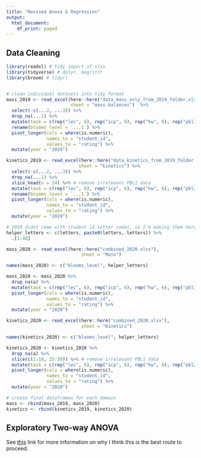 ```yaml
---
title: "Revised Anova & Regression"
output:
  html_document:
    df_print: paged
---
```


## Data Cleaning

```r
library(readxl) # tidy import of xlsx
library(tidyverse) # dplyr, magrittr
library(broom) # tidy()


# clean individual datasets into tidy format
mass_2019 <- read_excel(here::here("data_mass_only_from_2019_folder.xlsx"),
                        sheet = "mass balances")  %>%
  select(-c(...2, ...3)) %>%
  drop_na(...1) %>%
  mutate(task = c(rep("lec", 6), rep("icp", 6), rep("hw", 6), rep("pbl1", 6), rep("pbl2", 6))) %>%
  rename(blooms_level = `...1`) %>%
  pivot_longer(cols = where(is.numeric),
               names_to = "student_id",
               values_to = "rating") %>%
  mutate(year = "2019")

kinetics_2019 <- read_excel(here::here("data_kinetics_from_2019_folder.xlsx"),
                           sheet = "kinetics") %>%
  select(-c(...2, ...3)) %>%
  drop_na(...1) %>%
  slice_head(n = 24) %>% # remove irrelevant PBL1 data
  mutate(task = c(rep("lec", 6), rep("icp", 6), rep("hw", 6), rep("pbl2", 6))) %>%
  rename(blooms_level = `...1`) %>%
  pivot_longer(cols = where(is.numeric),
               names_to = "student_id",
               values_to = "rating") %>%
  mutate(year = "2019")

# 2020 didnt come with student id letter codes, so I'm making them here
helper_letters <- c(letters, paste0(letters, letters)) %>%
  .[1:48]

mass_2020 <- read_excel(here::here("combined_2020.xlsx"),
                            sheet = "Mass")

names(mass_2020) <- c("blooms_level", helper_letters)

mass_2020 <- mass_2020 %>%
  drop_na(a) %>%
  mutate(task = c(rep("lec", 6), rep("icp", 6), rep("hw", 6), rep("pbl1", 6), rep("pbl2", 6))) %>%
  pivot_longer(cols = where(is.numeric),
               names_to = "student_id",
               values_to = "rating") %>%
  mutate(year = "2020")

kinetics_2020 <- read_excel(here::here("combined_2020.xlsx"),
                            sheet = "Kinetics")

names(kinetics_2020) <- c("blooms_level", helper_letters)

kinetics_2020 <- kinetics_2020 %>%
  drop_na(a) %>%
  slice(c(1:18, 25:30)) %>% # remove irrelevant PBL1 data
  mutate(task = c(rep("lec", 6), rep("icp", 6), rep("hw", 6), rep("pbl2", 6))) %>%
  pivot_longer(cols = where(is.numeric),
               names_to = "student_id",
               values_to = "rating") %>%
  mutate(year = "2020")

```

```r
# create final dataframes for each domain
mass <- rbind(mass_2019, mass_2020)
kinetics <- rbind(kinetics_2019, kinetics_2020)
```

## Exploratory Two-way ANOVA
See [this](https://statistics.laerd.com/spss-tutorials/two-way-repeated-measures-anova-using-spss-statistics.php) link for more information on why I think this is the best route to proceed.
